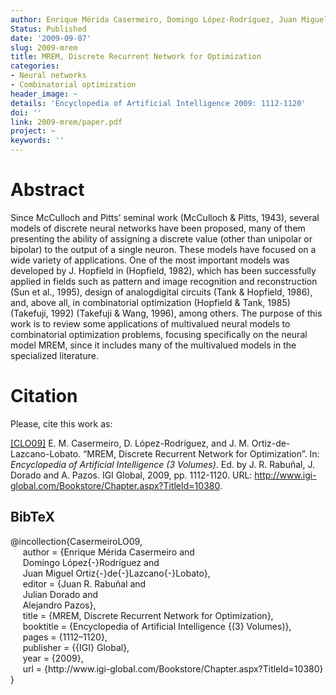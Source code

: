 ```yaml
---
author: Enrique Mérida Casermeiro, Domingo López-Rodríguez, Juan Miguel Ortiz-de-Lazcano-Lobato
Status: Published
date: '2009-09-07'
slug: 2009-mrem
title: MREM, Discrete Recurrent Network for Optimization
categories:
- Neural networks
- Combinatorial optimization
header_image: ~
details: 'Encyclopedia of Artificial Intelligence 2009: 1112-1120'
doi: ''
link: 2009-mrem/paper.pdf
project: ~
keywords: ''
---
```



# Abstract


Since McCulloch and Pitts’ seminal work (McCulloch & Pitts, 1943), several models of discrete neural networks have been proposed, many of them presenting the ability of assigning a discrete value (other than unipolar or bipolar) to the output of a single neuron. These models have focused on a wide variety of applications. One of the most important models was developed by J. Hopfield in (Hopfield, 1982), which has been successfully applied in fields such as pattern and image recognition and reconstruction (Sun et al., 1995), design of analogdigital circuits (Tank & Hopfield, 1986), and, above all, in combinatorial optimization (Hopfield & Tank, 1985) (Takefuji, 1992) (Takefuji & Wang, 1996), among others. The purpose of this work is to review some applications of multivalued neural models to combinatorial optimization problems, focusing specifically on the neural model MREM, since it includes many of the multivalued models in the specialized literature.







# Citation
Please, cite this work as:


<a name=bib-CasermeiroLO09></a>[[CLO09]](#cite-CasermeiroLO09) E. M. Casermeiro, D. López-Rodríguez, and J. M. Ortiz-de-Lazcano-Lobato. “MREM, Discrete Recurrent Network for Optimization”. In: _Encyclopedia of Artificial Intelligence (3 Volumes)_. Ed. by J. R. Rabuñal, J. Dorado and A. Pazos. IGI Global, 2009, pp. 1112-1120. URL: [http://www.igi-global.com/Bookstore/Chapter.aspx?TitleId=10380](http://www.igi-global.com/Bookstore/Chapter.aspx?TitleId=10380).

::: {.callout-note appearance="minimal" collapse=true}

## BibTeX

@incollection{CasermeiroLO09,<br>&nbsp;&nbsp;&nbsp;&nbsp;  author    = {Enrique Mérida Casermeiro and<br>&nbsp;&nbsp;&nbsp;&nbsp;               Domingo López{-}Rodríguez and<br>&nbsp;&nbsp;&nbsp;&nbsp;               Juan Miguel Ortiz{-}de{-}Lazcano{-}Lobato},<br>&nbsp;&nbsp;&nbsp;&nbsp;  editor    = {Juan R. Rabuñal and<br>&nbsp;&nbsp;&nbsp;&nbsp;               Julian Dorado and<br>&nbsp;&nbsp;&nbsp;&nbsp;               Alejandro Pazos},<br>&nbsp;&nbsp;&nbsp;&nbsp;  title     = {MREM, Discrete Recurrent Network for Optimization},<br>&nbsp;&nbsp;&nbsp;&nbsp;  booktitle = {Encyclopedia of Artificial Intelligence {(3} Volumes)},<br>&nbsp;&nbsp;&nbsp;&nbsp;  pages     = {1112--1120},<br>&nbsp;&nbsp;&nbsp;&nbsp;  publisher = {{IGI} Global},<br>&nbsp;&nbsp;&nbsp;&nbsp;  year      = {2009},<br>&nbsp;&nbsp;&nbsp;&nbsp;  url       = {http://www.igi-global.com/Bookstore/Chapter.aspx?TitleId=10380}<br>}

:::


